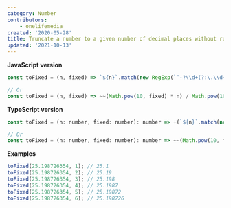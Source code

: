 ```yaml
---
category: Number
contributors:
    - onelifemedia
created: '2020-05-28'
title: Truncate a number to a given number of decimal places without rounding
updated: '2021-10-13'
---
```


**JavaScript version**

```js
const toFixed = (n, fixed) => `${n}`.match(new RegExp(`^-?\\d+(?:\.\\d{0,${fixed}})?`))[0];

// Or
const toFixed = (n, fixed) => ~~(Math.pow(10, fixed) * n) / Math.pow(10, fixed);
```

**TypeScript version**

```js
const toFixed = (n: number, fixed: number): number => +(`${n}`.match(new RegExp(`^-?\\d+(?:\.\\d{0,${fixed}})?`)) as string[])[0];

// Or
const toFixed = (n: number, fixed: number): number => ~~(Math.pow(10, fixed) * n) / Math.pow(10, fixed);
```

**Examples**

```js
toFixed(25.198726354, 1); // 25.1
toFixed(25.198726354, 2); // 25.19
toFixed(25.198726354, 3); // 25.198
toFixed(25.198726354, 4); // 25.1987
toFixed(25.198726354, 5); // 25.19872
toFixed(25.198726354, 6); // 25.198726
```

